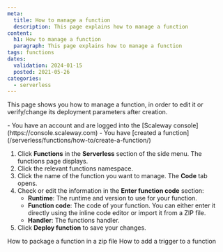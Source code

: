 ```yaml
---
meta:
  title: How to manage a function
  description: This page explains how to manage a function
content:
  h1: How to manage a function
  paragraph: This page explains how to manage a function
tags: functions
dates:
  validation: 2024-01-15
  posted: 2021-05-26
categories:
  - serverless
---
```


This page shows you how to manage a function, in order to edit it or verify/change its deployment parameters after creation.

<Macro id="requirements" >

<Message type="requirement">
  - You have an account and are logged into the [Scaleway console](https://console.scaleway.com)
  - You have [created a function](/serverless/functions/how-to/create-a-function/)
</Message>

1. Click **Functions** in the **Serverless** section of the side menu. The functions page displays.
2. Click the relevant functions namespace.
3. Click the name of the function you want to manage. The **Code** tab opens.
4. Check or edit the information in the **Enter function code** section:
    - **Runtime**: The runtime and version to use for your function.
    - **Function code**: The code of your function. You can either enter it directly using the inline code editor or import it from a ZIP file.
    - **Handler**: The functions handler.
5. Click **Deploy function** to save your changes.

<Navigation>
  <PreviousButton to="/serverless/functions/how-to/package-function-dependencies-in-zip/">How to package a function in a zip file</PreviousButton>
  <NextButton to="/serverless/functions/how-to/add-trigger-to-a-function/">How to add a trigger to a function</NextButton>
</Navigation>
